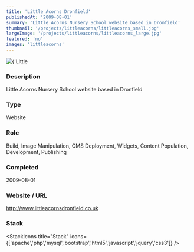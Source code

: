 ```yaml
---
title: 'Little Acorns Dronfield'
publishedAt: '2009-08-01'
summary: 'Little Acorns Nursery School website based in Dronfield'
thumbnail: '/projects/littleacorns/littleacorns_small.jpg'
largeImage: '/projects/littleacorns/littleacorns_large.jpg'
featured: 'no'
images: 'littleacorns'
---
```


<div className="relative w-full h-[400px] sm:h-[600px] md:h-[760px] lg:h-[920px]">
  <Image
    alt={'Little Acorns Dronfield'}
    src={'/projects/littleacorns/littleacorns.jpg'}
    sizes="(max-width: 640px) 100%, 100%"
    fill={true}
    priority
    style={{
      objectFit: 'contain'
    }}
  />
</div>

### Description

Little Acorns Nursery School website based in Dronfield


### Type

Website

### Role

Build, Image Manipulation, CMS Deployment, Widgets, Content Population, Development, Publishing

### Completed
2009-08-01

### Website / URL
http://www.littleacornsdronfield.co.uk


### Stack

<StackIcons
  title="Stack"
  icons={['apache','php','mysql','bootstrap','html5','javascript','jquery','css3']}
  />
